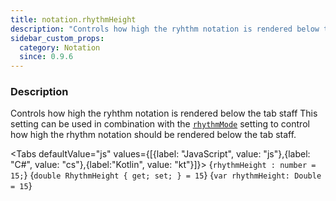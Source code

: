 ```yaml
---
title: notation.rhythmHeight
description: "Controls how high the ryhthm notation is rendered below the tab staff"
sidebar_custom_props:
  category: Notation
  since: 0.9.6
---
```




<SettingsHeader />

### Description
Controls how high the ryhthm notation is rendered below the tab staff This setting can be used in combination with the [`rhythmMode`](/docs/reference/settings/notation/rhythmmode) setting to control how high the rhythm notation should be rendered below the tab staff.

<Tabs defaultValue="js" values={[{label: "JavaScript", value: "js"},{label: "C#", value: "cs"},{label:"Kotlin", value: "kt"}]}>
<TabItem value="js">
<CodeBlock language="ts">{`rhythmHeight : number = 15;`}</CodeBlock>
</TabItem>
<TabItem value="cs">
<CodeBlock language="csharp">{`double RhythmHeight { get; set; } = 15`}</CodeBlock>
</TabItem>
<TabItem value="kt">
<CodeBlock language="kotlin">{`var rhythmHeight: Double = 15`}</CodeBlock>
</TabItem>
</Tabs>

